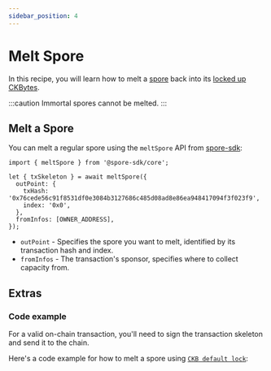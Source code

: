 ```yaml
---
sidebar_position: 4
---
```



# Melt Spore

In this recipe, you will learn how to melt a [spore](/basics/spore-101#what-is-a-spore) back into its [locked up CKBytes](/basics/spore-101#is-there-a-cost-to-mint-a-spore).

:::caution
Immortal spores cannot be melted.
:::

## Melt a Spore

You can melt a regular spore using the `meltSpore` API from [spore-sdk](https://docs.spore.pro/resources/spore-sdk):
```tsx
import { meltSpore } from '@spore-sdk/core';

let { txSkeleton } = await meltSpore({
  outPoint: {
    txHash: '0x76cede56c91f8531df0e3084b3127686c485d08ad8e86ea948417094f3f023f9',
    index: '0x0',
  },
  fromInfos: [OWNER_ADDRESS],
});
```

- `outPoint` - Specifies the spore you want to melt, identified by its transaction hash and index.
- `fromInfos` - The transaction's sponsor, specifies where to collect capacity from.

## Extras

### Code example

For a valid on-chain transaction, you'll need to sign the transaction skeleton and send it to the chain.

Here's a code example for how to melt a spore using [`CKB default lock`](https://github.com/nervosnetwork/ckb-system-scripts/blob/master/c/secp256k1_blake160_sighash_all.c):

<EmbedCard
  title="meltSpore.ts"
  href="https://github.com/sporeprotocol/spore-sdk/blob/b3e5e9c8f0243567d6eb06f1b759b3e4829bacb9/examples/secp256k1/apis/destroySpore.ts"
  description="Melt an on-chain Spore "
  className="margin-top--sm"
/>

